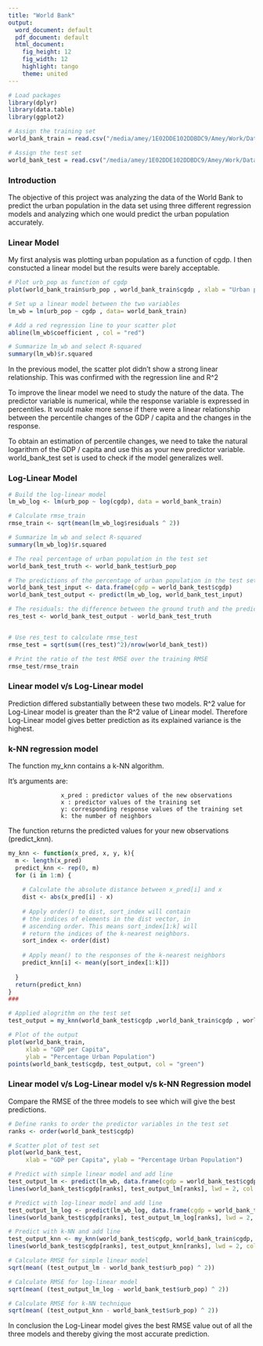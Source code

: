 ```yaml
---
title: "World Bank"
output:
  word_document: default
  pdf_document: default
  html_document:
    fig_height: 12
    fig_width: 12
    highlight: tango
    theme: united
---
```


```r
# Load packages
library(dplyr)
library(data.table)
library(ggplot2)

# Assign the training set
world_bank_train = read.csv("/media/amey/1E02DDE102DDBDC9/Amey/Work/Data A/Assignments/World Bank/world_bank_train.csv", sep="")

# Assign the test set
world_bank_test = read.csv("/media/amey/1E02DDE102DDBDC9/Amey/Work/Data A/Assignments/World Bank/world_bank_test.csv", sep="")

```

### Introduction

The objective of this project was analyzing the data of the World Bank to predict the urban population in the data set using three different regression models and analyzing which one would predict the urban population accurately. 

### Linear Model

My first analysis was plotting urban population as a function of cgdp. I then constucted a linear model but the results were barely acceptable. 

```r

# Plot urb_pop as function of cgdp
plot(world_bank_train$urb_pop , world_bank_train$cgdp , xlab = "Urban population" , ylab = "CGDP")

# Set up a linear model between the two variables
lm_wb = lm(urb_pop ~ cgdp , data= world_bank_train)

# Add a red regression line to your scatter plot
abline(lm_wb$coefficient , col = "red")

# Summarize lm_wb and select R-squared
summary(lm_wb)$r.squared

```

In the previous model, the scatter plot didn't show a strong linear relationship. This was confirmed with the regression line and R^2

To improve the linear model we need to study the nature of the data. The predictor variable is numerical, while the response variable is expressed in percentiles. It would make more sense if there were a linear relationship between the percentile changes of the GDP / capita and the changes in the response.

To obtain an estimation of percentile changes, we need to take the natural logarithm of the GDP / capita and use this as your new predictor variable. world_bank_test set is used to check if the model generalizes well. 

### Log-Linear Model

```r
# Build the log-linear model
lm_wb_log <- lm(urb_pop ~ log(cgdp), data = world_bank_train)

# Calculate rmse_train
rmse_train <- sqrt(mean(lm_wb_log$residuals ^ 2))

# Summarize lm_wb and select R-squared
summary(lm_wb_log)$r.squared

# The real percentage of urban population in the test set
world_bank_test_truth <- world_bank_test$urb_pop

# The predictions of the percentage of urban population in the test set
world_bank_test_input <- data.frame(cgdp = world_bank_test$cgdp)
world_bank_test_output <- predict(lm_wb_log, world_bank_test_input)

# The residuals: the difference between the ground truth and the predictions
res_test <- world_bank_test_output - world_bank_test_truth


# Use res_test to calculate rmse_test
rmse_test = sqrt(sum((res_test)^2)/nrow(world_bank_test))

# Print the ratio of the test RMSE over the training RMSE
rmse_test/rmse_train
```


### Linear model v/s Log-Linear model


Prediction differed substantially between these two models. R^2 value for Log-Linear model is greater than the R^2 value of Linear model. Therefore Log-Linear model gives better prediction as its explained variance is the highest.

### k-NN regression model

The function my_knn contains a k-NN algorithm. 

It's arguments are:

                   x_pred : predictor values of the new observations 
                   x : predictor values of the training set  
                   y: corresponding response values of the training set 
                   k: the number of neighbors 

The function returns the predicted values for your new observations (predict_knn).

```r
my_knn <- function(x_pred, x, y, k){
  m <- length(x_pred)
  predict_knn <- rep(0, m)
  for (i in 1:m) {
    
    # Calculate the absolute distance between x_pred[i] and x
    dist <- abs(x_pred[i] - x)
    
    # Apply order() to dist, sort_index will contain 
    # the indices of elements in the dist vector, in 
    # ascending order. This means sort_index[1:k] will
    # return the indices of the k-nearest neighbors.
    sort_index <- order(dist)    
    
    # Apply mean() to the responses of the k-nearest neighbors
    predict_knn[i] <- mean(y[sort_index[1:k]])    
    
  }
  return(predict_knn)
}
###

# Applied alogrithm on the test set
test_output = my_knn(world_bank_test$cgdp ,world_bank_train$cgdp , world_bank_train$urb_pop , 30)

# Plot of the output
plot(world_bank_train, 
     xlab = "GDP per Capita", 
     ylab = "Percentage Urban Population")
points(world_bank_test$cgdp, test_output, col = "green")


```

### Linear model v/s Log-Linear model v/s k-NN Regression model

Compare the RMSE of the three models to see which will give the best predictions.

```r
# Define ranks to order the predictor variables in the test set
ranks <- order(world_bank_test$cgdp)

# Scatter plot of test set
plot(world_bank_test, 
     xlab = "GDP per Capita", ylab = "Percentage Urban Population")

# Predict with simple linear model and add line
test_output_lm <- predict(lm_wb, data.frame(cgdp = world_bank_test$cgdp))
lines(world_bank_test$cgdp[ranks], test_output_lm[ranks], lwd = 2, col = "blue")

# Predict with log-linear model and add line
test_output_lm_log <- predict(lm_wb_log, data.frame(cgdp = world_bank_test$cgdp))
lines(world_bank_test$cgdp[ranks], test_output_lm_log[ranks], lwd = 2, col = "red")

# Predict with k-NN and add line
test_output_knn <- my_knn(world_bank_test$cgdp, world_bank_train$cgdp, world_bank_train$urb_pop, 30)
lines(world_bank_test$cgdp[ranks], test_output_knn[ranks], lwd = 2, col = "green")

# Calculate RMSE for simple linear model
sqrt(mean( (test_output_lm - world_bank_test$urb_pop) ^ 2))

# Calculate RMSE for log-linear model
sqrt(mean( (test_output_lm_log - world_bank_test$urb_pop) ^ 2))

# Calculate RMSE for k-NN technique
sqrt(mean( (test_output_knn - world_bank_test$urb_pop) ^ 2))
```

In conclusion the Log-Linear model gives the best RMSE value out of all the three models and thereby giving the most accurate prediction.   

